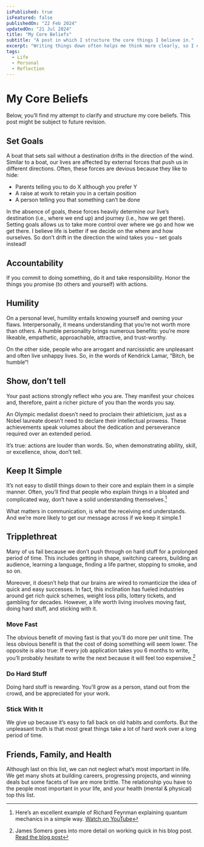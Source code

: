 ```yaml
---
isPublished: true
isFeatured: false
publishedOn: "22 Feb 2024"
updatedOn: "21 Jul 2024"
title: "My Core Beliefs"
subtitle: "A post in which I structure the core things I believe in."
excerpt: "Writing things down often helps me think more clearly, so I decided to write down my core beliefs"
tags:
  - Life
  - Personal
  - Reflection
---
```



# My Core Beliefs

Below, you’ll find my attempt to clarify and structure my core beliefs. This post might be subject to future revision.

## Set Goals

A boat that sets sail without a destination drifts in the direction of the wind. Similar to a boat, our lives are affected by external 
forces that push us in different directions. Often, these forces are devious because they like to hide:

- Parents telling you to do X although you prefer Y
- A raise at work to retain you in a certain position
- A person telling you that something can’t be done

In the absence of goals, these forces heavily determine our live’s destination (i.e., where we end up) and journey (i.e., how we get there). 
Setting goals allows us to take more control over where we go and how we get there. I believe life is better if we decide on the where and
how ourselves. So don’t drift in the direction the wind takes you – set goals instead!

## Accountability

If you commit to doing something, do it and take responsibility. Honor the things you promise (to others and yourself) with actions.

## Humility

On a personal level, humility entails knowing yourself and owning your flaws. Interpersonally, it means understanding that 
you’re not worth more than others. A humble personality brings numerous benefits: you’re more likeable, empathetic, approachable, 
attractive, and trust-worthy.

On the other side, people who are arrogant and narcissistic are unpleasant and often live unhappy lives. 
So, in the words of Kendrick Lamar, “Bitch, be humble“!

## Show, don’t tell

Your past actions strongly reflect who you are. They manifest your choices and, therefore, paint a richer picture of you than the words you say.

An Olympic medalist doesn’t need to proclaim their athleticism, just as a Nobel laureate doesn’t need to declare their intellectual prowess.
These achievements speak volumes about the dedication and perseverance required over an extended period.

It’s true: actions are louder than words. So, when demonstrating ability, skill, or excellence, show, don’t tell.

## Keep It Simple
It’s not easy to distill things down to their core and explain them in a simple manner. Often, you’ll 
find that people who explain things in a bloated and complicated way, don’t have a solid understanding themselves.[^1]

What matters in communication, is what the receiving end understands. And we’re more likely to get our message across if we keep it simple.1

## Tripplethreat

Many of us fail because we don’t push through on hard stuff for a prolonged period of time. This includes getting in shape, 
switching careers, building an audience, learning a language, finding a life partner, stopping to smoke, and so on.

Moreover, it doesn’t help that our brains are wired to romanticize the idea of quick and easy successes. In fact, this inclination 
has fueled industries around get rich quick schemes, weight loss pills, lottery tickets, and gambling for decades. However, a life worth living 
involves moving fast, doing hard stuff, and sticking with it.

### Move Fast

The obvious benefit of moving fast is that you’ll do more per unit time. The less obvious benefit is that the 
cost of doing something will seem lower. The opposite is also true: If every job application takes you 6 months to write, you’ll probably 
hesitate to write the next because it will feel too expensive.[^2]

### Do Hard Stuff

Doing hard stuff is rewarding. You’ll grow as a person, stand out from the crowd, and be appreciated for your work.

### Stick With It

We give up because it’s easy to fall back on old habits and comforts. But the unpleasant truth is that most great 
things take a lot of hard work over a long period of time.

## Friends, Family, and Health

Although last on this list, we can not neglect what’s most important in life. We get many shots at building careers, progressing projects, 
and winning deals but some facets of live are more brittle. The relationship you have to the people most important in your life, and your health
(mental & physical) top this list.

[^1]: Here’s an excellent example of Richard Feynman explaining quantum mechanics in a simple way. [Watch on YouTube](https://www.youtube.com/watch?v=ZcpwnozMh2U)

[^2]: James Somers goes into more detail on working quick in his blog post. [Read the blog post](https://jsomers.net/blog/speed-matters)